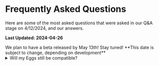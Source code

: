 

# Frequently Asked Questions

Here are some of the most asked questions that were asked in our Q&A stage on 4/12/2024, and our answers.

**Last Updated: 2024-04-26**

<Admonition type="info" title="When is the beta?">
    We plan to have a beta released by May 13th! Stay tuned!
    **This date is subject to change, depending on development**
</Admonition>

<Tabs groupId="faq" queryString>
    <TabItem label="Panel" value="panel">
        <details>
            <summary>Will my Eggs still be compatible?</summary>

            Yes! We have a newer version of them planned, but the original ones will **always** work.
        </details>
        <details>
            <summary>How can I migrate to Pelican?</summary>

            You'll receive an easy guide to migrate from Pterodactyl to Pelican.
            It will be at least as easy as upgrading was originally.
        </details>
        <details>
            <summary>Are automatic updates planned?</summary>

            Yes. And easier manual updates too.
        </details>
        <details>
            <summary>Can I use the original API?</summary>

            Yes, it'll be backwards compatible. Any new changes for the API will be put in a new and separated version.
        </details>
        <details>
            <summary>Where can I submit bugs and pull requests?</summary>

            They can be posted on our [Github](https://github.com/pelican-dev/panel)!
        </details>
        <details>
            <summary>Will Blueprint extensions work on Pelican?</summary>

            No, Blueprint extensions will not work with Pelican.
        </details>
        <details>
            <summary>Will the front end match the new admin area?</summary>

            Yes, we will get to it in the near future.
        </details>
        <details>
            <summary>Will WHMCS and other billing solutions still work?</summary>

            To our knowledge, almost all of these solutions use the Panel's API to function.
            We will be supporting the same API, so everything should work the same.
        </details>
        </TabItem>
    <TabItem label="Wings" value="wings">
        <details>
            <summary>Are automatic updates planned?</summary>

            Yes!
        </details>
        <details>
            <summary>Where can I submit bugs and pull requests?</summary>

            They can be posted on our [Github](https://github.com/pelican-dev/wings)!
        </details>
        <details>
            <summary>Will Wings support plugins?</summary>

            At this time, No. But new features are being built into Wings and are on the way!
        </details>
        <details>
            <summary>Will the original Wings still be compatible with Pelican?</summary>

            Yes, the original latest version of Wings will remain compatible with Pelican.
            We are working on adding new features and improvements to Wings that will greatly improve your experience.
        </details>
        <details>
            <summary>Will Podman / Kubernetes be supported?</summary>

            Yes, we plan on supporting them in the near future.
        </details>
    </TabItem>

    <TabItem label="Licensing" value="licensing">
    <Admonition type="warning" title="The license applies to you if you meet all of the following requirements">
        1. Have modified any Pelican Panel files.

        2. Have not made the modifications open source.

        3. Allowed public access to your panel.     
        *People who are family, friends, and acquaintances are not the public.*
    </Admonition>
    <Admonition type="tip" title="If you don't meet those combined requirements">
        You are free to use the panel as you want.
    </Admonition>
    </TabItem>
    <TabItem label="Project" value="project">
        <details>
            <summary>Where can I submit feature requests and discuss new ideas?</summary>

            They can be posted on our [Github Discussions](https://github.com/pelican-dev/panel/discussions)
        </details>
        <details>
           <summary>Why announce Pelican without a release?</summary>

            It's not in the open source spirit to build an application in secret!
            Support and feedback from the community is crucial to OSS, it helps make our releases much better.
        </details>
        <details>
            <summary>Are there any hostilities with the previous project?</summary>

            Not at all. We also gave the previous team 2 months of advance notice.
        </details>
        <details>
            <summary>Why move away to make your own project?</summary>

            Difference of visions, directions, and opinions.
        </details>
        <details>
            <summary>Couldn't these changes be part of Pterodactyl?</summary>

            If they could, they would. But they can't, so they shan't.
        </details>
    </TabItem>
</Tabs>
